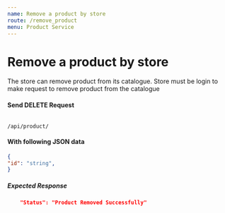 ```yaml
---
name: Remove a product by store
route: /remove_product
menu: Product Service
---
```


# Remove a product by store
The store can remove product from its catalogue. Store must be login to make request to remove product from the catalogue

#### Send DELETE Request 
<Code>
/api/product/
</Code>

#### With following JSON data
```json
{
"id": "string",
}
```

##### Expected Response
```json
    "Status": "Product Removed Successfully"
```
